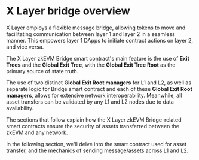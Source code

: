# X Layer bridge overview
X Layer employs a flexible message bridge, allowing tokens to move and facilitating communication between layer 1 and layer 2 in a seamless manner. This empowers layer 1 DApps to initiate contract actions on layer 2, and vice versa. 

The X Layer zkEVM Bridge smart contract's main feature is the use of **Exit Trees** and the **Global Exit Tree**, with the **Global Exit Tree Root** as the primary source of state truth.

The use of two distinct **Global Exit Root managers** for L1 and L2, as well as separate logic for Bridge smart contract and each of these **Global Exit Root managers**, allows for extensive network interoperability.
Meanwhile, all asset transfers can be validated by any L1 and L2 nodes due to data availability.

The sections that follow explain how the X Layer zkEVM Bridge-related smart contracts ensure the security of assets transferred between the zkEVM and any network.

In the following section, we'll delve into the smart contract used for asset transfer, and the mechanics of sending message/assets across L1 and L2.

<Card mainTitle="Asset Transfer" subTitle='How asset transfers are enabled by three smart contracts' link="/developer/bridge/asset-transfer"/>
<Card mainTitle="Flow of Assets" subTitle='Mechanics of sending message/assets across L1 and L2' link="/developer/bridge/flow-of-assets"/>